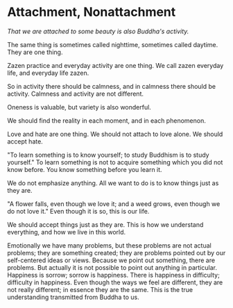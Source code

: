 # Attachment, Nonattachment

_That we are attached to some beauty is also Buddha's activity._

The same thing is sometimes called nighttime, sometimes called daytime. They are one thing.

Zazen practice and everyday activity are one thing. We call zazen everyday life, and everyday life zazen.

So in activity there should be calmness, and in calmness there should be activity. Calmness and activity are not different.

Oneness is valuable, but variety is also wonderful.

We should find the reality in each moment, and in each phenomenon.

Love and hate are one thing. We should not attach to love alone. We should accept hate.

"To learn something is to know yourself; to study Buddhism is to study yourself." To learn something is not to acquire something which you did not know before. You know something before you learn it.

We do not emphasize anything. All we want to do is to know things just as they are.

"A flower falls, even though we love it; and a weed grows, even though we do not love it." Even though it is so, this is our life.

We should accept things just as they are. This is how we understand everything, and how we live in this world.

Emotionally we have many problems, but these problems are not actual problems; they are something created; they are problems pointed out by our self-centered ideas or views. Because we point out something, there are problems. But actually it is not possible to point out anything in particular. Happiness is sorrow; sorrow is happiness. There is happiness in difficulty; difficulty in happiness. Even though the ways we feel are different, they are not really different; in essence they are the same. This is the true understanding transmitted from Buddha to us.
